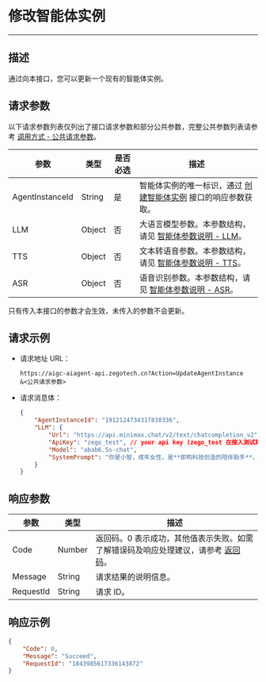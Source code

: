 # 修改智能体实例

---

## 描述

通过向本接口，您可以更新一个现有的智能体实例。


<PostPrototype link="https://aigc-aiagent-api.zegotech.cn?Action=UpdateAgentInstance" />

## 请求参数

以下请求参数列表仅列出了接口请求参数和部分公共参数，完整公共参数列表请参考 [调用方式 - 公共请求参数](./../accessing-server-apis.mdx#公共请求参数)。

| 参数             | 类型    | 是否必选 | 描述         |
|------------------|---------|----------|--------------|
| AgentInstanceId  | String  | 是       | 智能体实例的唯一标识，通过 [创建智能体实例](./create-agent-instance.mdx) 接口的响应参数获取。 |
| LLM              | Object  | 否       | 大语言模型参数。本参数结构，请见 [智能体参数说明 - LLM](./../common-parameter-description.mdx#llm)。 |
| TTS              | Object  | 否       | 文本转语音参数。本参数结构，请见 [智能体参数说明 - TTS](./../common-parameter-description.mdx#tts)。 |
| ASR              | Object  | 否       | 语音识别参数。本参数结构，请见 [智能体参数说明 - ASR](./../common-parameter-description.mdx#asr)。 |

<Note title="说明">
只有传入本接口的参数才会生效，未传入的参数不会更新。
</Note>

## 请求示例

- 请求地址 URL：

    ```https
    https://aigc-aiagent-api.zegotech.cn?Action=UpdateAgentInstance
    &<公共请求参数>
    ```

- 请求消息体：

    ```json
    {
        "AgentInstanceId": "1912124734317838336",
        "LLM": {
            "Url": "https://api.minimax.chat/v2/text/chatcompletion_v2",
            "ApiKey": "zego_test", // your api key (zego_test 在接入测试期间(AI Agent 服务开通 2 周内)可使用，详情请查看快速开始说明)
            "Model": "abab6.5s-chat",
            "SystemPrompt": "你是小智，成年女性，是**即构科技创造的陪伴助手**，上知天文下知地理，聪明睿智、热情友善。\n对话要求：1、按照人设要求与用户对话。\n2、不能超过100字。"
        }
    }
    ```

## 响应参数

| 参数 | 类型 | 描述 |
|------|------|------|
| Code | Number | 返回码。0 表示成功，其他值表示失败。如需了解错误码及响应处理建议，请参考 [返回码](./../return-codes.mdx)。 |
| Message | String | 请求结果的说明信息。 |
| RequestId | String | 请求 ID。 |

## 响应示例

```json
{
    "Code": 0,
    "Message": "Succeed",
    "RequestId": "1843985617336143872"
}
```